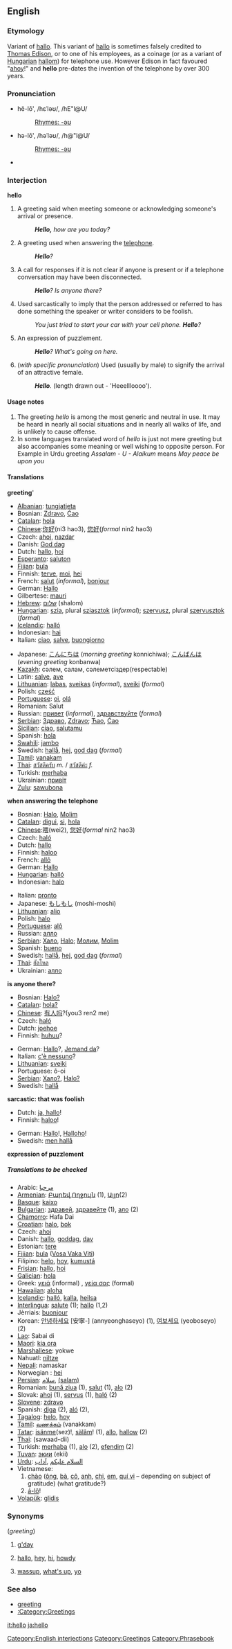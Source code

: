 {{wikipedia}}
==English==

===Etymology===
Variant of [[hallo]].  This variant of [[hallo]] is sometimes falsely credited to [[w:Thomas Edison|Thomas Edison]], or to one of his employees, as a coinage (or as a variant of [[w:Hungarian language|Hungarian]] [[hallom]]) for telephone use.  However Edison in fact favoured "[[ahoy]]!" and '''hello''' pre-dates the invention of the telephone by over 300 years.

===Pronunciation===
*hĕ-lō', /hεˈləʊ/, /hE"l@U/
*:[[Rhymes:English:-əʊ|Rhymes: -əʊ]]
*hə-lō', /həˈləʊ/, /h@"l@U/
*:[[Rhymes:English:-əʊ|Rhymes: -əʊ]]
*{{audio|en-us-hello.ogg|Audio (US)}}

===Interjection===
'''hello'''

# A greeting said when meeting someone or acknowledging someone's arrival or presence.
#: '''''Hello,''' how are you today?''
# A greeting used when answering the [[telephone]].
#: '''''Hello'''?''
# A call for responses if it is not clear if anyone is present or if a telephone conversation may have been disconnected.
#: '''''Hello'''?  Is anyone there?''
# {{colloquial}} Used sarcastically to imply that the person addressed or referred to has done something the speaker or writer considers to be foolish.
#: ''You just tried to start your car with your cell phone.  '''Hello'''?''
# An expression of puzzlement.
#: '''''Hello'''?  What's going on here.''
# (''with specific pronunciation'') Used (usually by male) to signify the arrival of an attractive female.
#: '''''Hello'''.'' (length drawn out - 'Heeellloooo').

====Usage notes====
#The greeting ''hello'' is among the most generic and neutral in use.  It may be heard in nearly all social situations and in nearly all walks of life, and is unlikely to cause offense.
#In some languages translated word of ''hello'' is just not mere greeting but also accompanies some meaning or well wishing to opposite person. For Example in Urdu greeting ''Assalam - U - Alaikum'' means ''May peace be upon you''

====Translations====

'''greeting''''

{{top}}
*[[w:Albanian language|Albanian]]: [[tungjatjeta]]
*Bosnian: [[Zdravo]], [[Ćao]]
*[[w:Catalan language|Catalan]]: [[hola]]
*[[w:Chinese language|Chinese]]:[[你好]](ni3 hao3), [[您好]](''formal'' nin2 hao3)
*Czech: [[ahoj]], [[nazdar]]
*Danish: [[God dag]]
*Dutch: [[hallo]], [[hoi]]
*[[w:Esperanto|Esperanto]]: [[saluton]]
*[[Fijian]]: [[bula]]
*Finnish: [[terve]], [[moi]], [[hei]]
*French: [[salut]] (''informal''), [[bonjour]]
*German: [[Hallo]]
*Gilbertese: [[mauri]]
*[[w:Hebrew language|Hebrew]]: [[שלום]] (shalom)
*[[w:Hungarian language|Hungarian]]: [[szia]], plural [[sziasztok]] (''informal''); [[szervusz]], plural [[szervusztok]] (''formal'')
*[[w:Icelandic language|Icelandic]]: [[halló]]
*Indonesian: [[hai]] 
*Italian: [[ciao]], [[salve#Italian|salve]], [[buongiorno]]
{{mid}}
*Japanese: [[こんにちは]] (''morning greeting'' konnichiwa); [[こんばんは]] (''evening greeting'' konbanwa)
*[[Kazakh]]: сәлем, салам, сәлеметсіздер(respectable)
*Latin: [[salve]], [[ave]]
*[[w:Lithuanian language|Lithuanian]]: [[labas]], [[sveikas]] (''informal''), [[sveiki]] (''formal'')
*Polish: [[cześć]]
*[[Portuguese]]: [[oi]], [[olá]]
*Romanian: Salut
*Russian: [[привет]] (''informal''), [[здравствуйте]] (''formal'')
*[[Serbian]]: [[Здраво]], [[Zdravo]]; [[Ћао]], [[Ćao]]
*[[Sicilian]]: [[ciao]], [[salutamu]]
*Spanish: [[hola]]
*[[w:Swahili language|Swahili]]: [[jambo]]
*Swedish: [[hallå]], [[hej]], [[god dag]] (''formal'')
*[[Tamil]]: [[vanakam]]
*[[w:Thai language|Thai]]: [[สวัสดีครับ]] ''m.'' / [[สวัสดีค่ะ]] ''f.''
*Turkish: [[merhaba]]
*Ukrainian: [[привіт]]
*[[w:Zulu language|Zulu]]: [[sawubona]]
{{bottom}}

'''when answering the telephone'''

{{top}}
*Bosnian: [[Halo]], [[Molim]]
*[[w:Catalan language|Catalan]]: [[digui]], [[si]], [[hola]]
*[[w:Chinese language|Chinese]]:[[喂]](wei2), [[您好]](''formal'' nin2 hao3)
*Czech: [[haló]]
*Dutch: [[hallo]]
*Finnish: [[haloo]]
*French: [[allô]]
*German: [[Hallo]]
*[[w:Hungarian language|Hungarian]]: [[halló]]
*Indonesian: [[halo]]
{{mid}}
*Italian: [[pronto#Italian|pronto]]
*Japanese: [[もしもし]] (moshi-moshi)
*[[w:Lithuanian language|Lithuanian]]: [[alio]]
*Polish: [[halo]]
*[[Portuguese]]: [[alô]]
*Russian: [[алло]]
*[[Serbian]]: [[Хало]], [[Halo]]; [[Молим]], [[Molim]]
*Spanish: [[bueno]]
*Swedish: [[hallå]], [[hej]], [[god dag]] (''formal'')
*[[w:Thai language|Thai]]: [[ฮัลโหล]]
*Ukrainian: [[алло]]
{{bottom}}

'''is anyone there?'''

{{top}}
*Bosnian: [[Halo?]]
*[[w:Catalan language|Catalan]]: [[hola?]]
*[[w:Chinese language|Chinese]]: [[有人吗]]?(you3 ren2 me)
*Czech: [[haló]]
*Dutch: [[joehoe]]
*Finnish: [[huhuu]]?
{{mid}}
*German: [[Hallo]]?, [[Jemand da]]?
*Italian: [[c'è nessuno]]?
*[[w:Lithuanian language|Lithuanian]]: [[sveiki]]
*Portuguese: ô-oi
*[[Serbian]]: [[Хало?]], [[Halo?]]
*Swedish: [[hallå]]
{{bottom}}

'''sarcastic: that was foolish'''

{{top}}
*Dutch: [[ja, hallo]]!
*Finnish: [[haloo]]!
{{mid}}
*German: [[Hallo]]!, [[Halloho]]!
*Swedish: [[men hallå]]
{{bottom}}

'''expression of puzzlement'''
{{top}}
{{mid}}
{{bottom}}

=====Translations to be checked=====
<!--Remove this section once all of the translations below have been moved into the tables above.-->
{{checktrans}}

*Arabic: [[مرحبا]]
*[[w:Armenian language|Armenian]]: [[Բարեվ]],[[Ողջույն]] (1), [[Ալլո]](2)
*[[w:Basque language|Basque]]: [[kaixo]]
*[[w:Bulgarian language|Bulgarian]]: [[здравей]], [[здравейте]] (1), [[ало]] (2)
*[[Chamorro]]: Hafa Dai
*[[Croatian]]: [[halo]], [[bok]]
*Czech: [[ahoj]]
*Danish: [[hallo]], [[goddag]], [[dav]]
*Estonian: [[tere]]
*[[Fijian]]: [[bula]] ([[:fj:bula|Vosa Vaka Viti]])
*Filipino: [[helo]], [[hoy]], [[kumustá]]
*[[Frisian]]: [[hallo]], [[hoi]]
*[[w:Galician|Galician]]: [[hola]]
*Greek: [[γειά]] (informal) , [[γεία σας]] (formal)
*[[Hawaiian]]: [[aloha]]
*[[w:Icelandic language|Icelandic]]: [[halló]], [[kalla]], [[heilsa]]
*[[w:Interlingua|Interlingua]]: [[salute]] (1); [[hallo]] (1,2)
*Jèrriais: [[buonjour]]
*Korean: [[안녕하세요]] [安寧-] (annyeonghaseyo) (1), [[여보세요]] (yeoboseyo) (2)
*[[w:Lao language|Lao]]: Sabai di
*[[Maori]]: [[kia ora]]
*[[w:Marshallese language|Marshallese]]: yokwe<!-- not wikified due to incertainty of orthography -->
*Nahuatl: [[niltze]]
*[[Nepali]]: namaskar
*Norwegian<!--do not wikify-->: [[hei]]
*[[Persian]]: [[سلام]], [[(salam)]]
*Romanian: [[bună ziua]] (1), [[salut]] (1), [[alo]] (2) 
*Slovak: [[ahoj]] (1), [[servus]] (1), [[haló]] (2)
*[[Slovene]]: [[zdravo]]
*Spanish: [[diga]] (2), [[aló]] (2),
*[[w:Tagalog language|Tagalog]]: [[helo]], [[hoy]]
*[[Tamil]]: [[வணக்கம்]] (vanakkam)
*[[w:Tatar language|Tatar]]: [[isänme]](sez)!, [[sälâm]]! (1), [[allo]], [[hallow]] (2)
*[[w:Thai language|Thai]]: (sawaad-dii)
*Turkish: [[merhaba]] (1), [[alo]] (2), [[efendim]] (2)
*[[w:Tuvan language|Tuvan]]: [[экии]] (ekii)
*[[w:Urdu language|Urdu]]: [[السلام علیکم]] ,[[آداب]]
*Vietnamese:
*#[[chào]] ([[ông]], [[bà#Vietnamese|bà]], [[cô#Vietnamese|cô]], [[anh#Vietnamese|anh]], [[chị]], [[em#Vietnamese|em]], [[quí vị]] &ndash; depending on subject of gratitude) (what gratitude?)
*#[[á-lô]]!
*[[w:Volapük|Volapük]]: [[glidis]]

===Synonyms===
(''greeting'')
# {{AU}} {{informal}} [[g'day]] 
# {{US}} {{informal}} [[hallo]], [[hey]], [[hi]], [[howdy]]
# {{slang}} [[wassup]], [[what's up]], [[yo]]

===See also===
*[[greeting]]
*[[:Category:Greetings]]

[[Category:English interjections]]
[[Category:Greetings]]
[[Category:Phrasebook]]

[[it:hello]]
[[ja:hello]]
